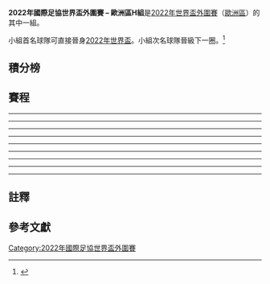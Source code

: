 '''2022年國際足協世界盃外圍賽 – 歐洲區H組'''是[[2022年國際足協世界盃|2022年世界盃]][[2022年國際足協世界盃外圍賽|外圍賽]]（[[2022年國際足協世界盃外圍賽_(歐洲區)|歐洲區]]）的其中一組。

小組首名球隊可直接晉身[[2022年國際足協世界盃|2022年世界盃]]。小組次名球隊晉級下一圈。<ref>{{cite web |url=https://img.fifa.com/image/upload/adjlwts3o6c57g0skqor.pdf |title=UEFA preliminary competition format for the FIFA World Cup 2022 |work=FIFA |format=PDF |date=4 December 2020 |access-date=7 December 2020 |archive-date=15 December 2020 |archive-url=https://web.archive.org/web/20201215061006/https://img.fifa.com/image/upload/adjlwts3o6c57g0skqor.pdf}}</ref>

== 積分榜 ==
{{2022年國際足協世界盃外圍賽 – 歐洲區小組積分榜|H組|show_matches=yes|only_pld_pts=no_hide_class_rules}}

== 賽程 ==
{{Football box
|id=Cyprus v Slovakia
|date={{Start date|2021|3|24|df=y}}
|time=20:45 {{small|(21:45 [[UTC+02:00|UTC+2]])}}
|team1={{fb-rt|CYP}}
|score=0–0
|report=[https://www.fifa.com/worldcup/preliminaries/europe/matches/match/400155739/ 報告 (FIFA)]<br />[https://www.uefa.com/european-qualifiers/match/2030769/ 報告 (UEFA)]
|team2={{fb|SVK}}
|goals1=
|goals2=
|stadium=[[GSP体育场|GSP体育场]], [[尼科西亚|尼科西亚]]
|attendance=
|referee={{tsl|en|Aleksandar Stavrev||Aleksandar Stavrev}} ([[北马其顿足球协会|北馬其頓]])
}}
{{Football box
|id=Malta v Russia
|date={{Start date|2021|3|24|df=y}}
|time=20:45
|team1={{fb-rt|MLT}}
|score=1–3
|report=[https://www.fifa.com/worldcup/preliminaries/europe/matches/match/400155721/ 報告 (FIFA)]<br />[https://www.uefa.com/european-qualifiers/match/2030772/ 報告 (UEFA)]
|team2={{fb|RUS}}
|goals1=
*{{tsl|en|Joseph Mbong||J. Mbong}} {{goal|56}}
|goals2=
*[[阿尔乔姆·久巴|Dzyuba]] {{goal|23}}
*[[馬里奧·費南迪斯|Fernandes]] {{goal|35}}
*{{tsl|en|Aleksandr Sobolev (footballer, born 1997)||Sobolev}} {{goal|90}}
|stadium=[[塔卡利|塔卡利]][[马耳他国立体育场|马耳他国立体育场]]
|attendance= 0
|referee=[[Peter_Kjaesgaard|Peter Kjaesgaard]] ([[丹麥足球協會|丹麥]])
}}
{{Football box
|id=Slovenia v Croatia
|date={{Start date|2021|3|24|df=y}}
|time=20:45
|team1={{fb-rt|SVN}}
|score=1–0
|report=[https://www.fifa.com/worldcup/preliminaries/europe/matches/match/400155731/ 報告 (FIFA)]<br />[https://www.uefa.com/european-qualifiers/match/2030768/ 報告 (UEFA)]
|team2={{fb|CRO}}
|goals1=
*{{tsl|en|Sandi Lovrić||Lovrić}} {{goal|15}}
|goals2=
|stadium=斯托至且体育场, [[卢布尔雅那|卢布尔雅那]]
|attendance=
|referee={{tsl|en|Antonio Mateu Lahoz||Antonio Mateu Lahoz}} ([[西班牙皇家足球協會|西班牙]])
}}
----
{{Football box
|id=Russia v Slovenia
|date={{Start date|2021|3|27|df=y}}
|time=15:00 {{small|(17:00 [[UTC+03:00|UTC+3]])}}
|team1={{fb-rt|RUS}}
|score=2–1
|report=[https://www.fifa.com/worldcup/preliminaries/europe/matches/match/400155713/ 報告 (FIFA)]<br />[https://www.uefa.com/european-qualifiers/match/2030789/ 報告 (UEFA)]
|team2={{fb|SVN}}
|goals1=
|goals2=
|stadium=[[索契|索契]][[菲什特奧林匹克體育場|菲什特奧林匹克體育場]]
|attendance=
|referee=[[Marco_Di_Bello|Marco Di Bello]] ([[意大利足球總會|義大利]])
}}
{{Football box
|id=Croatia v Cyprus
|date={{Start date|2021|3|27|df=y}}
|time=18:00
|team1={{fb-rt|CRO}}
|score=1–0
|report=[https://www.fifa.com/worldcup/preliminaries/europe/matches/match/400155725/ 報告 (FIFA)]<br />[https://www.uefa.com/european-qualifiers/match/2030794/ 報告 (UEFA)]
|team2={{fb|CYP}}
|goals1=
|goals2=
|stadium=路也维杂体育场, [[里耶卡|里耶卡]]
|attendance=
|referee={{tsl|en|Kristo Tohver||Kristo Tohver}} ([[愛沙尼亞足球協會|愛沙尼亞]])
}}
{{Football box
|id=Slovakia v Malta
|date={{Start date|2021|3|27|df=y}}
|time=20:45
|team1={{fb-rt|SVK}}
|score=2–2
|report=[https://www.fifa.com/worldcup/preliminaries/europe/matches/match/400155727/ 報告 (FIFA)]<br />[https://www.uefa.com/european-qualifiers/match/2030787/ 報告 (UEFA)]
|team2={{fb|MLT}}
|goals1=
|goals2=
|stadium=[[安东·马拉金斯基体育场|安东·马拉金斯基体育场]], [[特纳瓦|特纳瓦]]
|attendance=
|referee={{tsl|en|Harald Lechner||Harald Lechner}} ([[奧地利足球協會|奧地利]])
}}
----
{{Football box
|id=Cyprus v Slovenia
|date={{Start date|2021|3|30|df=y}}
|time=18:00 {{small|(19:00 [[UTC+03:00|UTC+3]])}}
|team1={{fb-rt|CYP}}
|score=1–0
|report=[https://www.fifa.com/worldcup/preliminaries/europe/matches/match/400155720/ 報告 (FIFA)]<br />[https://www.uefa.com/european-qualifiers/match/2030820/ 報告 (UEFA)]
|team2={{fb|SVN}}
|goals1=
|goals2=
|stadium=[[GSP_Stadium|GSP Stadium]], [[尼科西亚|尼科西亚]]
|attendance=
|referee=
}}
{{Football box
|id=Croatia v Malta
|date={{Start date|2021|3|30|df=y}}
|time=20:45
|team1={{fb-rt|CRO}}
|score=3–0
|report=[https://www.fifa.com/worldcup/preliminaries/europe/matches/match/400155716/ 報告 (FIFA)]<br />[https://www.uefa.com/european-qualifiers/match/2030814/ 報告 (UEFA)]
|team2={{fb|MLT}}
|goals1=
|goals2=
|stadium=路也维杂体育场, [[里耶卡|里耶卡]]
|attendance=
|referee=
}}
{{Football box
|id=Slovakia v Russia
|date={{Start date|2021|3|30|df=y}}
|time=20:45
|team1={{fb-rt|SVK}}
|score=2–1
|report=[https://www.fifa.com/worldcup/preliminaries/europe/matches/match/400155738/ 報告 (FIFA)]<br />[https://www.uefa.com/european-qualifiers/match/2030815/ 報告 (UEFA)]
|team2={{fb|RUS}}
|goals1=
|goals2=
|stadium=[[安东·马拉金斯基体育场|安东·马拉金斯基体育场]], [[特纳瓦|特纳瓦]]
|attendance=
|referee=
}}
----
{{Football box
|id=Malta v Cyprus
|date={{Start date|2021|9|1|df=y}}
|time=20:45
|team1={{fb-rt|MLT}}
|score=3–0
|report=[https://www.fifa.com/worldcup/preliminaries/europe/matches/match/400155712/ 報告 (FIFA)]<br />[https://www.uefa.com/european-qualifiers/match/2030849/ 報告 (UEFA)]
|team2={{fb|CYP}}
|goals1=
|goals2=
|stadium={{tsl|en|Ta' Qali|Ta' Qali}}國家體育場
|attendance=
|referee=
}}
{{Football box
|id=Russia v Croatia
|date={{Start date|2021|9|1|df=y}}
|time=20:45 {{small|(21:45 [[UTC+03:00|UTC+3]])}}
|team1={{fb-rt|RUS}}
|score=0–0
|report=[https://www.fifa.com/worldcup/preliminaries/europe/matches/match/400155724/ 報告 (FIFA)]<br />[https://www.uefa.com/european-qualifiers/match/2030840/ 報告 (UEFA)]
|team2={{fb|CRO}}
|goals1=
|goals2=
|stadium=
|attendance=
|referee=
}}
{{Football box
|id=Slovenia v Slovakia
|date={{Start date|2021|9|1|df=y}}
|time=20:45
|team1={{fb-rt|SVN}}
|score=1–1
|report=[https://www.fifa.com/worldcup/preliminaries/europe/matches/match/400155735/ 報告 (FIFA)]<br />[https://www.uefa.com/european-qualifiers/match/2030843/ 報告 (UEFA)]
|team2={{fb|SVK}}
|goals1=
|goals2=
|stadium=
|attendance=
|referee=
}}
----
{{Football box
|id=Cyprus v Russia
|date={{Start date|2021|9|4|df=y}}
|time=15:00 {{small|(16:00 [[UTC+03:00|UTC+3]])}}
|team1={{fb-rt|CYP}}
|score=0–2
|report=[https://www.fifa.com/worldcup/preliminaries/europe/matches/match/400155717/ 報告 (FIFA)]<br />[https://www.uefa.com/european-qualifiers/match/2030872/ 報告 (UEFA)]
|team2={{fb|RUS}}
|goals1=
|goals2=
|stadium=
|attendance=
|referee=
}}
{{Football box
|id=Slovenia v Malta
|date={{Start date|2021|9|4|df=y}}
|time=18:00
|team1={{fb-rt|SVN}}
|score=1–0
|report=[https://www.fifa.com/worldcup/preliminaries/europe/matches/match/400155728/ 報告 (FIFA)]<br />[https://www.uefa.com/european-qualifiers/match/2030866/ 報告 (UEFA)]
|team2={{fb|MLT}}
|goals1=
|goals2=
|stadium=
|attendance=
|referee=
}}
{{Football box
|id=Slovakia v Croatia
|date={{Start date|2021|9|4|df=y}}
|time=20:45
|team1={{fb-rt|SVK}}
|score=0–1
|report=[https://www.fifa.com/worldcup/preliminaries/europe/matches/match/400155740/ 報告 (FIFA)]<br />[https://www.uefa.com/european-qualifiers/match/2030862/ 報告 (UEFA)]
|team2={{fb|CRO}}
|goals1=
|goals2=
|stadium=
|attendance=
|referee=
}}
----
{{Football box
|id=Croatia v Slovenia
|date={{Start date|2021|9|7|df=y}}
|time=20:45
|team1={{fb-rt|CRO}}
|score=3–0
|report=[https://www.fifa.com/worldcup/preliminaries/europe/matches/match/400155714/ 報告 (FIFA)]<br />[https://www.uefa.com/european-qualifiers/match/2030889/ 報告 (UEFA)]
|team2={{fb|SVN}}
|goals1=
|goals2=
|stadium=
|attendance=
|referee=
}}
{{Football box
|id=Russia v Malta
|date={{Start date|2021|9|7|df=y}}
|time=20:45 {{small|(21:45 [[UTC+03:00|UTC+3]])}}
|team1={{fb-rt|RUS}}
|score=2–0
|report=[https://www.fifa.com/worldcup/preliminaries/europe/matches/match/400155732/ 報告 (FIFA)]<br />[https://www.uefa.com/european-qualifiers/match/2030891/ 報告 (UEFA)]
|team2={{fb|MLT}}
|goals1=
|goals2=
|stadium=
|attendance=
|referee=
}}
{{Football box
|id=Slovakia v Cyprus
|date={{Start date|2021|9|7|df=y}}
|time=20:45
|team1={{fb-rt|SVK}}
|score=2–0
|report=[https://www.fifa.com/worldcup/preliminaries/europe/matches/match/400155736/ 報告 (FIFA)]<br />[https://www.uefa.com/european-qualifiers/match/2030890/ 報告 (UEFA)]
|team2={{fb|CYP}}
|goals1=
|goals2=
|stadium=
|attendance=
|referee=
}}
----
{{Football box
|id=Cyprus v Croatia
|date={{Start date|2021|10|8|df=y}}
|time=20:45 {{small|(21:45 [[UTC+03:00|UTC+3]])}}
|team1={{fb-rt|CYP}}
|score=0–3
|report=[https://www.fifa.com/worldcup/preliminaries/europe/matches/match/400155719/ 報告 (FIFA)]<br />[https://www.uefa.com/european-qualifiers/match/2030918/ 報告 (UEFA)]
|team2={{fb|CRO}}
|goals1=
|goals2=
|stadium=
|attendance=
|referee=
}}
{{Football box
|id=Malta v Slovenia
|date={{Start date|2021|10|8|df=y}}
|time=20:45
|team1={{fb-rt|MLT}}
|score=0–4
|report=[https://www.fifa.com/worldcup/preliminaries/europe/matches/match/400155730/ 報告 (FIFA)]<br />[https://www.uefa.com/european-qualifiers/match/2030920/ 報告 (UEFA)]
|team2={{fb|SVN}}
|goals1=
|goals2=
|stadium={{tsl|en|Ta' Qali|Ta' Qali}}國家體育場
|attendance=
|referee=
}}
{{Football box
|id=Russia v Slovakia
|date={{Start date|2021|10|8|df=y}}
|time=20:45 {{small|(21:45 [[UTC+03:00|UTC+3]])}}
|team1={{fb-rt|RUS}}
|score=1–0
|report=[https://www.fifa.com/worldcup/preliminaries/europe/matches/match/400155741/ 報告 (FIFA)]<br />[https://www.uefa.com/european-qualifiers/match/2030915/ 報告 (UEFA)]
|team2={{fb|SVK}}
|goals1=
|goals2=
|stadium=
|attendance=
|referee=
}}
----
{{Football box
|id=Croatia v Slovakia
|date={{Start date|2021|10|11|df=y}}
|time=20:45
|team1={{fb-rt|CRO}}
|score=2–2
|report=[https://www.fifa.com/worldcup/preliminaries/europe/matches/match/400155723/ 報告 (FIFA)]<br />[https://www.uefa.com/european-qualifiers/match/2030939/ 報告 (UEFA)]
|team2={{fb|SVK}}
|goals1=
|goals2=
|stadium=
|attendance=
|referee=
}}
{{Football box
|id=Cyprus v Malta
|date={{Start date|2021|10|11|df=y}}
|time=20:45 {{small|(21:45 [[UTC+03:00|UTC+3]])}}
|team1={{fb-rt|CYP}}
|score=2–2
|report=[https://www.fifa.com/worldcup/preliminaries/europe/matches/match/400155734/ 報告 (FIFA)]<br />[https://www.uefa.com/european-qualifiers/match/2030943/ 報告 (UEFA)]
|team2={{fb|MLT}}
|goals1=
|goals2=
|stadium=
|attendance=
|referee=
}}
{{Football box
|id=Slovenia v Russia
|date={{Start date|2021|10|11|df=y}}
|time=20:45
|team1={{fb-rt|SVN}}
|score=1–2
|report=[https://www.fifa.com/worldcup/preliminaries/europe/matches/match/400155737/ 報告 (FIFA)]<br />[https://www.uefa.com/european-qualifiers/match/2030941/ 報告 (UEFA)]
|team2={{fb|RUS}}
|goals1=
|goals2=
|stadium=
|attendance=
|referee=
}}
----
{{Football box
|id=Russia v Cyprus
|date={{Start date|2021|11|11|df=y}}
|time=18:00 {{small|(20:00 [[UTC+03:00|UTC+3]])}}
|team1={{fb-rt|RUS}}
|score=6–0
|report=[https://www.fifa.com/worldcup/preliminaries/europe/matches/match/400155726/ 報告 (FIFA)]<br />[https://www.uefa.com/european-qualifiers/match/2030962/ 報告 (UEFA)]
|team2={{fb|CYP}}
|goals1=
|goals2=
|stadium=
|attendance=
|referee=
}}
{{Football box
|id=Malta v Croatia
|date={{Start date|2021|11|11|df=y}}
|time=20:45
|team1={{fb-rt|MLT}}
|score=1–7
|report=[https://www.fifa.com/worldcup/preliminaries/europe/matches/match/400155729/ 報告 (FIFA)]<br />[https://www.uefa.com/european-qualifiers/match/2030971/ 報告 (UEFA)]
|team2={{fb|CRO}}
|goals1=
|goals2=
|stadium={{tsl|en|Ta' Qali|Ta' Qali}}國家體育場
|attendance=
|referee=
}}
{{Football box
|id=Slovakia v Slovenia
|date={{Start date|2021|11|11|df=y}}
|time=20:45
|team1={{fb-rt|SVK}}
|score=2–2
|report=[https://www.fifa.com/worldcup/preliminaries/europe/matches/match/400155718/ 報告 (FIFA)]<br />[https://www.uefa.com/european-qualifiers/match/2030967/ 報告 (UEFA)]
|team2={{fb|SVN}}
|goals1=
|goals2=
|stadium=
|attendance=
|referee=
}}
----
{{Football box
|id=Croatia v Russia
|date={{Start date|2021|11|14|df=y}}
|time=15:00
|team1={{fb-rt|CRO}}
|score=1–0
|report=[https://www.fifa.com/worldcup/preliminaries/europe/matches/match/400155722/ 報告 (FIFA)]<br />[https://www.uefa.com/european-qualifiers/match/2030992/ 報告 (UEFA)]
|team2={{fb|RUS}}
|goals1=
|goals2=
|stadium=
|attendance=
|referee=
}}
{{Football box
|id=Malta v Slovakia
|date={{Start date|2021|11|14|df=y}}
|time=15:00
|team1={{fb-rt|MLT}}
|score=0–6
|report=[https://www.fifa.com/worldcup/preliminaries/europe/matches/match/400155733/ 報告 (FIFA)]<br />[https://www.uefa.com/european-qualifiers/match/2030996/ 報告 (UEFA)]
|team2={{fb|SVK}}
|goals1=
|goals2=
|stadium={{tsl|en|Ta' Qali|Ta' Qali}}國家體育場
|attendance=
|referee=
}}
{{Football box
|id=Slovenia v Cyprus
|date={{Start date|2021|11|14|df=y}}
|time=15:00
|team1={{fb-rt|SVN}}
|score=2–1
|report=[https://www.fifa.com/worldcup/preliminaries/europe/matches/match/400155715/ 報告 (FIFA)]<br />[https://www.uefa.com/european-qualifiers/match/2030994/ 報告 (UEFA)]
|team2={{fb|CYP}}
|goals1=
|goals2=
|stadium=
|attendance=
|referee=
}}

== 註釋 ==
{{Reflist|group = "note"}}

== 參考文獻 ==
{{Reflist}}
{{2022年國際足協世界盃外圍賽}}
{{國際足協世界盃}}

[[Category:2022年國際足協世界盃外圍賽|Category:2022年國際足協世界盃外圍賽]]